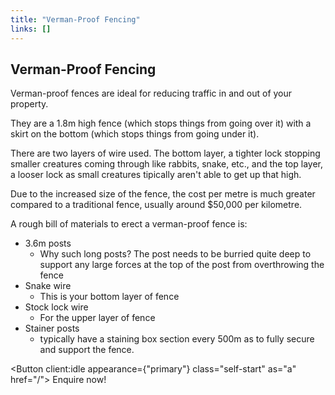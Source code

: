 ```yaml
---
title: "Verman-Proof Fencing"
links: []
---
```



## Verman-Proof Fencing

Verman-proof fences are ideal for reducing traffic in and out of your property.

They are a 1.8m high fence (which stops things from going over it) with a skirt on the bottom (which stops things from going under it).

There are two layers of wire used. The bottom layer, a tighter lock stopping smaller creatures coming through like rabbits, snake, etc., and the top layer, a looser lock as small creatures tipically aren't able to get up that high.

Due to the increased size of the fence, the cost per metre is much greater compared to a traditional fence, usually around $50,000 per kilometre.

A rough bill of materials to erect a verman-proof fence is:

- 3.6m posts
  - Why such long posts? The post needs to be burried quite deep to support any large forces at the top of the post from overthrowing the fence
- Snake wire
  - This is your bottom layer of fence
- Stock lock wire
  - For the upper layer of fence
- Stainer posts
  - typically have a staining box section every 500m as to fully secure and support the fence.

<Button client:idle appearance={"primary"} class="self-start" as="a" href="/">
  Enquire now!
</Button>
